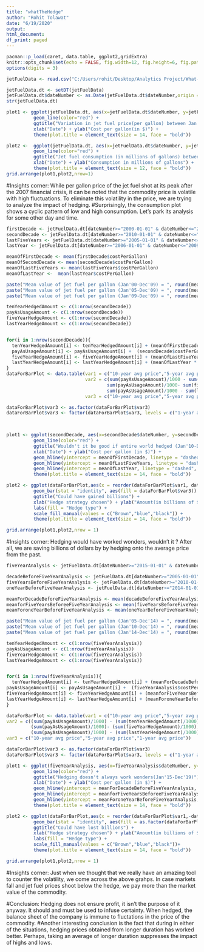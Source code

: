 ```yaml
---
title: "whatTheHedge"
author: "Rohit Tolawat"
date: "6/19/2020"
output:
html_document:
df_print: paged
---
```


```r
pacman::p_load(caret, data.table, ggplot2,gridExtra)
knitr::opts_chunk$set(echo = FALSE, fig.width=12, fig.height=6, fig.path = 'Figs/')
options(digits = 3)
```

```r
jetFuelData <- read.csv("C:/Users/rohit/Desktop/Analytics Project/What-The-Hedge/fuel-data.csv", header = TRUE)

jetFuelData.dt <- setDT(jetFuelData)
jetFuelData.dt$dateNumber <- as.Date(jetFuelData.dt$dateNumber,origin = "1899-12-30")
str(jetFuelData.dt)
```


```r
plot1 <- ggplot(jetFuelData.dt, aes(x=jetFuelData.dt$dateNumber, y=jetFuelData.dt$costPerGallon)) +
          geom_line(color="red") +
          ggtitle("Variation in jet fuel price(per gallon) between Jan'00-Apr'20") +
          xlab("Date") + ylab("Cost per gallon(in $)") +
          theme(plot.title = element_text(size = 14, face = "bold"))

plot2 <-  ggplot(jetFuelData.dt, aes(x=jetFuelData.dt$dateNumber, y=jetFuelData.dt$totalConsumptioninMillionOfGallon)) +
          geom_line(color="red") +
          ggtitle("Jet fuel consumption (in millions of gallons) between Jan'00-Apr'20") +
          xlab("Date") + ylab("Consumption in millions of gallons") +
          theme(plot.title = element_text(size = 12, face = "bold"))
grid.arrange(plot1,plot2,nrow=1)
```
#Insights corner: While per gallon price of the jet fuel shot at its peak after the 2007 financial crisis, it can be noted that the commodity price is volatile with high fluctuations. To eliminate this volatility in the price, we are trying to analyze the impact of hedging.
#Surprisingly, the consumption plot shows  a cyclic pattern of low and high consumption. Let's park its analysis for some other day and time.
```r
firstDecade <- jetFuelData.dt[dateNumber>="2000-01-01" & dateNumber<="2009-12-01"]
secondDecade <- jetFuelData.dt[dateNumber>="2010-01-01" & dateNumber<="2019-12-01"]
lastFiveYears <- jetFuelData.dt[dateNumber>="2005-01-01" & dateNumber<="2009-12-01"]
lastYear <- jetFuelData.dt[dateNumber>="2006-01-01" & dateNumber<="2009-12-01"]

meanOfFirstDecade <- mean(firstDecade$costPerGallon)
meanOfSecondDecade <- mean(secondDecade$costPerGallon)
meanOfLastFiveYears <- mean(lastFiveYears$costPerGallon)
meanOfLastYear <-  mean(lastYear$costPerGallon)

paste("Mean value of jet fuel per gallon (Jan'00-Dec'09) = ", round(meanOfFirstDecade,2))
paste("Mean value of jet fuel per gallon (Jan'05-Dec'09) = ", round(meanOfLastFiveYears,2))
paste("Mean value of jet fuel per gallon (Jan'09-Dec'09) = ", round(meanOfLastYear,2))
```


```r
tenYearHedgedAmount <- c(1:nrow(secondDecade))
payAsUsageAmount <- c(1:nrow(secondDecade))
fiveYearHedgeAmount <- c(1:nrow(secondDecade))
lastYearHedgeAmount <- c(1:nrow(secondDecade))


for(i in 1:nrow(secondDecade)){
  tenYearHedgedAmount[i] <- tenYearHedgedAmount[i] + (meanOfFirstDecade * secondDecade$totalConsumptioninMillionOfGallon[i])
  payAsUsageAmount[i] <- payAsUsageAmount[i] +  (secondDecade$costPerGallon[i] * secondDecade$totalConsumptioninMillionOfGallon[i])
  fiveYearHedgeAmount[i] <- fiveYearHedgeAmount[i] + (meanOfLastFiveYears * secondDecade$totalConsumptioninMillionOfGallon[i])
  lastYearHedgeAmount[i] <- lastYearHedgeAmount[i] + (meanOfLastYear * secondDecade$totalConsumptioninMillionOfGallon[i])
}
dataForBarPlot <- data.table(var1 = c("10-year avg price","5-year avg price","1-year avg price"),
                             var2 = c(sum(payAsUsageAmount)/1000 - sum(tenYearHedgedAmount)/1000,
                                     sum(payAsUsageAmount)/1000- sum(fiveYearHedgeAmount)/1000,
                                     sum(payAsUsageAmount)/1000 - sum(lastYearHedgeAmount)/1000), 
                             var3 = c("10-year avg price","5-year avg price","1-year avg price"))

dataForBarPlot$var3 <- as.factor(dataForBarPlot$var3)
dataForBarPlot$var3 <- factor(dataForBarPlot$var3, levels = c("1-year avg price","5-year avg price","10-year avg price"))

  
```

```r
plot1 <- ggplot(secondDecade, aes(x=secondDecade$dateNumber, y=secondDecade$costPerGallon)) +
          geom_line(color="red") +
          ggtitle("Wouldn't it be good if entire world hedged (Jan'10-Dec'19)") +
          xlab("Date") + ylab("Cost per gallon (in $)") +
          geom_hline(yintercept = meanOfFirstDecade, linetype = "dashed", color = "black") +
          geom_hline(yintercept = meanOfLastFiveYears, linetype = "dashed", color = "blue") + 
          geom_hline(yintercept = meanOfLastYear, linetype = "dashed", color = "Brown") +
          theme(plot.title = element_text(size = 14, face = "bold"))

plot2 <- ggplot(dataForBarPlot,aes(x = reorder(dataForBarPlot$var1, dataForBarPlot$var2), y = dataForBarPlot$var2)) +
          geom_bar(stat = "identity", aes(fill = dataForBarPlot$var3)) +
          ggtitle("Could have gained billions") +
          xlab("Hedge strategy chosen") + ylab("Amount(in billions of $) saved by hedging") +
          labs(fill = "Hedge type") + 
          scale_fill_manual(values = c("Brown","blue","black")) +
          theme(plot.title = element_text(size = 14, face = "bold"))

grid.arrange(plot1,plot2,nrow = 1)
```
#Insights corner: Hedging would have worked wonders, wouldn't it ? After all, we are saving billions of dollars by by hedging onto the average price from the past.


```r
fiveYearAnalysis <- jetFuelData.dt[dateNumber>="2015-01-01" & dateNumber<="2019-12-01"]

decadeBeforeFiveYearAnalysis <- jetFuelData.dt[dateNumber>="2005-01-01" & dateNumber<="2014-12-01"]
fiveYearsBeforeFiveYearAnalysis <- jetFuelData.dt[dateNumber>="2010-01-01" & dateNumber<="2014-12-01"]
oneYearBeforeFiveYearAnalysis <- jetFuelData.dt[dateNumber>="2014-01-01" & dateNumber<="2014-12-01"]

meanForDecadeBeforeFiveYearAnalysis <- mean(decadeBeforeFiveYearAnalysis$costPerGallon)
meanforFiveYearsBeforeeFiveYearAnalysis <- mean(fiveYearsBeforeFiveYearAnalysis$costPerGallon)
meanForoneYearBeforeFiveYearAnalysis <- mean(oneYearBeforeFiveYearAnalysis$costPerGallon)

paste("Mean value of jet fuel per gallon (Jan'05-Dec'14) = ", round(meanForDecadeBeforeFiveYearAnalysis,2))
paste("Mean value of jet fuel per gallon (Jan'10-Dec'14) = ", round(meanforFiveYearsBeforeeFiveYearAnalysis,2))
paste("Mean value of jet fuel per gallon (Jan'14-Dec'14) = ", round(meanForoneYearBeforeFiveYearAnalysis,2))

```


```r
tenYearHedgedAmount <- c(1:nrow(fiveYearAnalysis))
payAsUsageAmount <- c(1:nrow(fiveYearAnalysis))
fiveYearHedgeAmount <- c(1:nrow(fiveYearAnalysis))
lastYearHedgeAmount <- c(1:nrow(fiveYearAnalysis))


for(i in 1:nrow(fiveYearAnalysis)){
  tenYearHedgedAmount[i] <- tenYearHedgedAmount[i] + (meanForDecadeBeforeFiveYearAnalysis *        fiveYearAnalysis$totalConsumptioninMillionOfGallon[i])
payAsUsageAmount[i] <- payAsUsageAmount[i] +  (fiveYearAnalysis$costPerGallon[i] * fiveYearAnalysis$totalConsumptioninMillionOfGallon[i])
fiveYearHedgeAmount[i] <- fiveYearHedgeAmount[i] + (meanforFiveYearsBeforeeFiveYearAnalysis * fiveYearAnalysis$totalConsumptioninMillionOfGallon[i])
lastYearHedgeAmount[i] <- lastYearHedgeAmount[i] + (meanForoneYearBeforeFiveYearAnalysis * fiveYearAnalysis$totalConsumptioninMillionOfGallon[i])
}

dataForBarPlot <- data.table(var1 = c("10-year avg price","5-year avg price","1-year avg price"),
var2 = c((sum(payAsUsageAmount)/1000) - (sum(tenYearHedgedAmount)/1000),
         (sum(payAsUsageAmount)/1000)- (sum(fiveYearHedgeAmount)/1000),
         (sum(payAsUsageAmount)/1000) - (sum(lastYearHedgeAmount)/1000)),
var3 = c("10-year avg price","5-year avg price","1-year avg price"))

dataForBarPlot$var3 <- as.factor(dataForBarPlot$var3)
dataForBarPlot$var3 <- factor(dataForBarPlot$var3, levels = c("1-year avg price","5-year avg price","10-year avg price"))
```


```r
plot1 <- ggplot(fiveYearAnalysis, aes(x=fiveYearAnalysis$dateNumber, y=fiveYearAnalysis$costPerGallon)) +
          geom_line(color="red") +
          ggtitle("Hedging doesn't always work wonders(Jan'15-Dec'19)") +
          xlab("Date") + ylab("Cost per gallon (in $)") +
          geom_hline(yintercept = meanForDecadeBeforeFiveYearAnalysis, linetype = "dashed", color = "black") +
          geom_hline(yintercept = meanforFiveYearsBeforeeFiveYearAnalysis, linetype = "dashed", color = "blue") +
          geom_hline(yintercept = meanForoneYearBeforeFiveYearAnalysis, linetype = "dashed", color = "Brown") + 
          theme(plot.title = element_text(size = 14, face = "bold"))

plot2 <- ggplot(dataForBarPlot,aes(x = reorder(dataForBarPlot$var1,-dataForBarPlot$var2), y = dataForBarPlot$var2)) +
          geom_bar(stat = "identity", aes(fill = as.factor(dataForBarPlot$var3))) +
          ggtitle("Could have lost billions") +
          xlab("Hedge strategy chosen") + ylab("Amount(in billions of $) lost due to hedging") +
          labs(fill = "Hedge type") + 
          scale_fill_manual(values = c("Brown","blue","black"))+ 
          theme(plot.title = element_text(size = 14, face = "bold"))

grid.arrange(plot1,plot2,nrow = 1)
```
#Insights corner: Just when we thought that we really have an amazing tool to counter the volatility, we come across the above grahps. In case markets fall and jet fuel prices shoot below the hedge, we pay more than the market value of the commodity.

#Conclusion: Hedging does not ensure profit, it isn't the purpose of it anyway. It should and must be used to infuse certainty. When hedged, the balance sheet of the company is immune to fluctations in the price of the commodity.
#Another interesting conclusion is the fact that during in either of the situations, hedging prices obtained from longer duration has worked better. Perhaps, taking an average of longer duration suppresses the impact of highs and lows.


